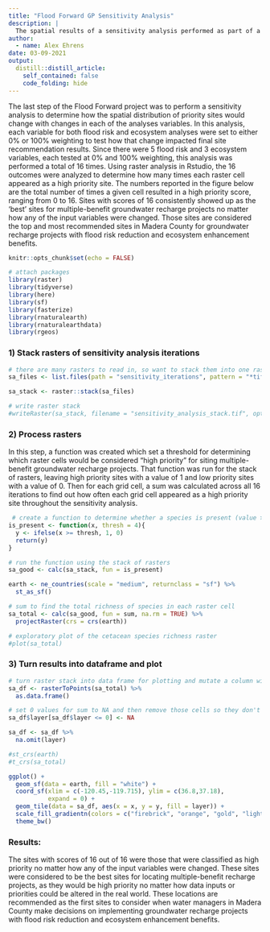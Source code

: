 ```yaml
---
title: "Flood Forward GP Sensitivity Analysis"
description: |
  The spatial results of a sensitivity analysis performed as part of a Bren School Master's Group Project called Flood Forward. These results show the best locations for siting multiple-benefit groundwater recharge projects with flood risk reduction and ecosystem enhancement benefits in Madera County, California.
author:
  - name: Alex Ehrens
date: 03-09-2021
output:
  distill::distill_article:
    self_contained: false
    code_folding: hide
---
```


The last step of the Flood Forward project was to perform a sensitivity analysis to determine how the spatial distribution of priority sites would change with changes in each of the analyses variables. In this analysis, each variable for both flood risk and ecosystem analyses were set to either 0% or 100% weighting to test how that change impacted final site recommendation results. Since there were 5 flood risk and 3 ecosystem variables, each tested at 0% and 100% weighting, this analysis was performed a total of 16 times. Using raster analysis in Rstudio, the 16 outcomes were analyzed to determine how many times each raster cell appeared as a high priority site. The numbers reported in the figure below are the total number of times a given cell resulted in a high priority score, ranging from 0 to 16. Sites with scores of 16 consistently showed up as the 'best' sites for multiple-benefit groundwater recharge projects no matter how any of the input variables were changed. Those sites are considered the top and most recommended sites in Madera County for groundwater recharge projects with flood risk reduction and ecosystem enhancement benefits.

```r
knitr::opts_chunk$set(echo = FALSE)

# attach packages
library(raster) 
library(tidyverse)
library(here)
library(sf)
library(fasterize)
library(rnaturalearth)
library(rnaturalearthdata)
library(rgeos)
```

### 1) Stack rasters of sensitivity analysis iterations
```r
# there are many rasters to read in, so want to stack them into one raster
sa_files <- list.files(path = "sensitivity_iterations", pattern = "*tif", full.names = TRUE)

sa_stack <- raster::stack(sa_files)

# write raster stack
#writeRaster(sa_stack, filename = "sensitivity_analysis_stack.tif", options = "INTERLEAVE=BAND", overwrite = TRUE)
```

### 2) Process rasters

In this step, a function was created which set a threshold for determining which raster cells would be considered "high priority" for siting multiple-benefit groundwater recharge projects. That function was run for the stack of rasters, leaving high priority sites with a value of 1 and low priority sites with a value of 0. Then for each grid cell, a sum was calculated across all 16 iterations to find out how often each grid cell appeared as a high priority site throughout the sensitivity analysis. 

```r
 # create a function to determine whether a species is present (value >0.6) or not in a given location
is_present <- function(x, thresh = 4){
  y <- ifelse(x >= thresh, 1, 0)
  return(y)
}

# run the function using the stack of rasters
sa_good <- calc(sa_stack, fun = is_present)

earth <- ne_countries(scale = "medium", returnclass = "sf") %>% 
  st_as_sf()

# sum to find the total richness of species in each raster cell
sa_total <- calc(sa_good, fun = sum, na.rm = TRUE) %>% 
  projectRaster(crs = crs(earth))

# exploratory plot of the cetacean species richness raster
#plot(sa_total)
```

### 3) Turn results into dataframe and plot
```r
# turn raster stack into data frame for plotting and mutate a column with the sum of present species
sa_df <- rasterToPoints(sa_total) %>% 
  as.data.frame()

# set 0 values for sum to NA and then remove those cells so they don't show up on top of coastline map
sa_df$layer[sa_df$layer <= 0] <- NA

sa_df <- sa_df %>% 
  na.omit(layer)

#st_crs(earth)
#t_crs(sa_total)

ggplot() +
  geom_sf(data = earth, fill = "white") +
  coord_sf(xlim = c(-120.45,-119.715), ylim = c(36.8,37.18),
           expand = 0) +
  geom_tile(data = sa_df, aes(x = x, y = y, fill = layer)) +
  scale_fill_gradientn(colors = c("firebrick", "orange", "gold", "lightgreen", "darkgreen")) +
  theme_bw()

```

### Results:

The sites with scores of 16 out of 16 were those that were classified as high priority no matter how any of the input variables were changed. These sites were considered to be the best sites for locating multiple-benefit recharge projects, as they would be high priority no matter how data inputs or priorities could be altered in the real world. These locations are recommended as the first sites to consider when water managers in Madera County make decisions on implementing groundwater recharge projects with flood risk reduction and ecosystem enhancement benefits.
